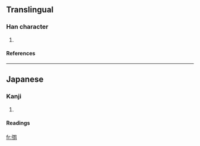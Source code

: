 ==Translingual==
===Han character===
{{Han char|rn=57|rad=弓|as=11|sn=14|four=|canj=弓廿月竹 (NTBH)}}
# {{defn|Han|sort=弓11}}
====References====
{{Han ref|kx=0360.381|hdz=21001.261|uh=5F45|ud=24389}}
----
==Japanese==
===Kanji===
{{ja-kanji|grade=|rs=弓11}}
# {{defn|Japanese}} 
====Readings====
{{ja-readings|on=|kun=[[なぎ]] (nagi)}}

[[fr:彅]]